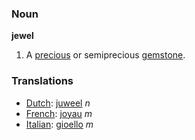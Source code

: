 ===Noun===
'''jewel'''

#A [[precious]] or semiprecious [[gemstone]].

===Translations===
*[[Dutch]]: [[juweel]] ''n''
*[[French]]: [[joyau]] ''m''
*[[Italian]]: [[gioello]] ''m''